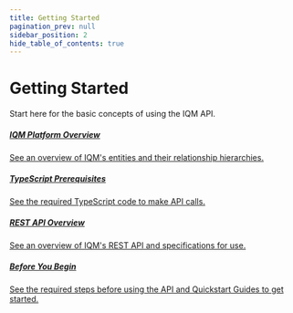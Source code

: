 ```yaml
---
title: Getting Started
pagination_prev: null
sidebar_position: 2
hide_table_of_contents: true
---
```



# Getting Started

Start here for the basic concepts of using the IQM API.

<Columns>
<Column>
  <a class='card'  href="Platform-overview">
  <Card className='indexCards'>
    <CardHeader>
      <h5><Doc /> IQM Platform Overview</h5>
    </CardHeader>
    <CardBody>
      See an overview of IQM's entities and their relationship hierarchies. 
    </CardBody>
  </Card>
  </a>
  <p /><a class='card'  href="Typescript-Prerequisites">
  <Card className='indexCards'>
    <CardHeader>
      <h5><Doc /> TypeScript Prerequisites</h5>
    </CardHeader>
    <CardBody>
      See the required TypeScript code to make API calls.
    </CardBody>
  </Card>
  </a>
</Column>
<Column>
 <a class='card'  href="REST-API-Reference">
  <Card className='indexCards'>
    <CardHeader>
      <h5><Doc /> REST API Overview</h5>
    </CardHeader>
    <CardBody>
      See an overview of IQM's REST API and specifications for use. 
    </CardBody>
  </Card>
  </a>
</Column>
<Column>
   <a class='card'  href="Before-You-Begin">
  <Card className='indexCards'>
    <CardHeader>
      <h5><Doc /> Before You Begin</h5>
    </CardHeader>
    <CardBody>
      See the required steps before using the API and Quickstart Guides to get started.
    </CardBody>
  </Card>
  </a>
</Column>
</Columns>

